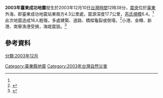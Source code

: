 {{noteTA |G1=Earthquake}}
{{Infobox earthquake
|image=2003 Taitung earthquake intensity map.jpg
|caption= [[美國地質調查局|美國地質調查局]]製作的[[震度|震度]]圖
| map ={{Location map+ | Taiwan
 |places =
{{Location map~|Taiwan|lat=23.07|long=121.4|mark=Bullseye1.png|marksize=40}}
 | relief = yes
 | width = 250
 | float = center
 | caption = }}
| title = 2003年臺東成功地震
| date = {{Start date|2003|12|10}}
| origintime = 12:38:13.5（[[國家標準時間|國家標準時間]]）<ref name="cwbreport">{{Cite web |url = http://scweb.cwb.gov.tw/GraphicContent.aspx?ItemId=49&fileString=2003121012381364122 |title = 中央氣象局地震測報中心　第122號有感地震報告 |publisher = 中央氣象局地震測報中心 |language = zh-tw |accessdate = 2016-08-24 |archive-date = 2016-08-28 |archive-url = https://web.archive.org/web/20160828181459/http://scweb.cwb.gov.tw/GraphicContent.aspx?ItemId=49&fileString=2003121012381364122 |dead-url = yes }}</ref>
| magnitude = [[芮氏規模|M<sub>L</sub>]] 6.4<ref name="cwbreport" />
| depth = {{convert|17.7|km}}<ref name="cwbreport" />
| location = {{coord|23.07|||N|121.4|||E}}<ref name="cwbreport" />
| affected    = 全臺灣有感
| damages     = 
| intensity   = [[交通部中央氣象局地震震度分級|震度]]6-{}-級（舊制)；6弱（新制）<ref name="cwbreport" />
| pga         = 376.41
| tsunami     = 無
| foreshocks  = 無
| aftershocks = 9起（M<sub>L</sub> >5.0）<ref name="cwb_200312">{{Cite web |url = http://scweb.cwb.gov.tw/webdata/analysis/pdf/2003/200312%E9%80%9A%E8%A8%8A.pdf |title = 九十二年十二月份地震測報分析 |publisher = 中央氣象局地震測報中心 |language = zh-tw |accessdate = 2016-08-24 |archive-date = 2016-09-11 |archive-url = https://web.archive.org/web/20160911112245/http://scweb.cwb.gov.tw/webdata/analysis/pdf/2003/200312%E9%80%9A%E8%A8%8A.pdf |dead-url = yes }}</ref>
| casualties  = 16人輕傷<ref>{{cite news |title = 大地震6.6全台震動 |url = http://www.appledaily.com.tw/appledaily/article/headline/20031211/561369/applesearch/%E5%A4%A7%E5%9C%B0%E9%9C%876.6%E5%85%A8%E5%8F%B0%E9%9C%87%E5%8B%95 |date = 2003-12-11 |accessdate = 2016-08-24 |work = 台灣蘋果日報 |language = zh-tw |archive-date = 2016-08-25 |archive-url = https://web.archive.org/web/20160825003513/http://www.appledaily.com.tw/appledaily/article/headline/20031211/561369/applesearch/%E5%A4%A7%E5%9C%B0%E9%9C%876.6%E5%85%A8%E5%8F%B0%E9%9C%87%E5%8B%95 |dead-url = no }}</ref>
}}
'''2003年臺東成功地震'''發生於2003年12月10日[[台灣時間|台灣時間]]12時38分，[[震央|震央]]位於[[台東縣|臺東]]外海，即臺東成功地震站東南方4.3公里處，震源深度17.7公里，[[芮氏規模|芮氏規模]]6.4。<ref name="cwbreport" />此次地震造成16人輕傷，多處建築、道路、橋樑龜裂或倒塌，<ref>{{cite news |title = 地鳴轟隆隆 台東人以為世界末日 |url = http://old.ltn.com.tw/2003/new/dec/11/today-so5.htm |date = 2003-12-11 |accessdate = 2016-08-24 |work = 自由新聞網 |language = zh-tw |archive-date = 2016-08-25 |archive-url = https://web.archive.org/web/20160825003830/http://old.ltn.com.tw/2003/new/dec/11/today-so5.htm |dead-url = no }}</ref>小港、金樽、新港、南寮漁港受損，海堤震毀。<ref>{{Cite web |url = http://www.ncree.org/EarthquakeInfo/2003-1210/index.htm |title = 台東縣成功鎮地震勘災報告 |publisher = 國家地震工程研究中心 |language = zh-tw |accessdate = 2016-08-24 |archive-url = https://web.archive.org/web/20160828172410/http://www.ncree.org/EarthquakeInfo/2003-1210/index.htm |archive-date = 2016-08-28 |dead-url = yes }}</ref>

== 參考資料 ==
{{reflist}}

{{台灣地震}}
{{2003年地震}}

[[Category:臺東縣地震|Category:臺東縣地震]]
[[Category:2003年台灣自然災害|Category:2003年台灣自然災害]]
[[分類:2003年12月|分類:2003年12月]]